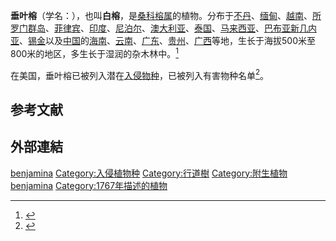 {{NoteTA|zh-hans:垂叶榕;zh-hk:垂葉榕;zh-tw:垂榕}}
{{Speciesbox
| status = LC
| status_system = IUCN3.1
| status_ref = <ref name=IUCN>{{Cite iucn | author = Botanic Gardens Conservation International (BGCI) & IUCN SSC Global Tree Specialist Group | title = ''Ficus benjamina'' | volume = 2019 | page = e.T145362709A145370980 | date = 2019 | doi = 10.2305/IUCN.UK.2019-2.RLTS.T145362709A145370980.en }}</ref>
| image = Ficus benjamina2.jpg
| display parents=2
| genus= Ficus subsect. Conosycea
| species=benjamina
| authority = [[L.|L.]], 1767
| subdivision_ranks =[[变种|变种]]
| subdivision =
* 垂叶榕 ''F. b.'' var. ''benjamina''
* [[丛毛垂叶榕|丛毛垂叶榕]] ''F. b.'' var. ''nuda'' <small>(Miq.) Barrett</small>
}}

'''垂叶榕'''（学名：{{lang|la|''Ficus benjamina''}}），也叫'''白榕'''，是[[桑科|桑科]][[榕属|榕属]]的植物。分布于[[不丹|不丹]]、[[缅甸|缅甸]]、[[越南|越南]]、[[所罗门群岛|所罗门群岛]]、[[菲律宾|菲律宾]]、[[印度|印度]]、[[尼泊尔|尼泊尔]]、[[澳大利亚|澳大利亚]]、[[泰国|泰国]]、[[马来西亚|马来西亚]]、[[巴布亚新几内亚|巴布亚新几内亚]]、[[锡金|锡金]]以及[[中国|中国]]的[[海南|海南]]、[[云南|云南]]、[[广东|广东]]、[[贵州|贵州]]、[[广西|广西]]等地，生长于海拔500米至800米的地区，多生长于湿润的杂木林中。<ref>{{cite web| url =http://www.bioinfo.cn/db05/KmzwSpecies.php?action=view&id=13648| title =垂叶榕| work =《中国高等植物数据库全库》| publisher =中国科学院微生物研究所| author =昆明植物研究所| accessdate =2009-02-24| deadurl =yes| archiveurl =https://web.archive.org/web/20111208174010/http://www.bioinfo.cn/db05/KmzwSpecies.php?action=view&id=13648| archivedate =2011-12-08}}</ref>

在美国，垂叶榕已被列入潜在[[入侵物种|入侵物种]]，已被列入有害物种名单<ref>{{cite news|title=研究为入侵榕树生物防治提供新思路|url=http://paper.sciencenet.cn/htmlpaper/20111117938113120568.shtm?id=20568|accessdate=2011-11-17|newspaper=科学网|archive-date=2020-03-28|archive-url=https://web.archive.org/web/20200328105626/http://paper.sciencenet.cn/htmlpaper/20111117938113120568.shtm?id=20568|dead-url=yes}}</ref>。

== 参考文献 ==
<div class="references-small">
<references></references>
</div>

==外部連結==
{{wikispecies|Ficus benjamina}}
{{Taxonbar|from=Q275160}}

[[Category:榕属|benjamina]]
[[Category:入侵植物种|Category:入侵植物种]]
[[Category:行道樹|Category:行道樹]]
[[Category:附生植物|Category:附生植物]]
[[Category:环纹榕亚组|benjamina]]
[[Category:1767年描述的植物|Category:1767年描述的植物]]


{{植物小作品}}